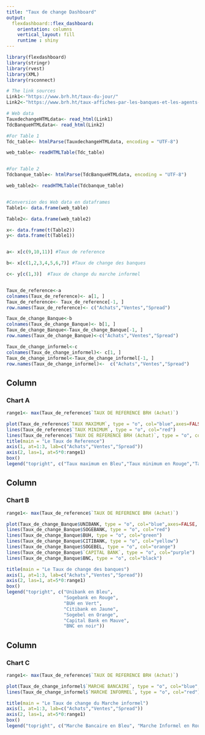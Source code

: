 ---
title: "Taux de change Dashboard"
output: 
  flexdashboard::flex_dashboard:
    orientation: columns
    vertical_layout: fill
    runtime : shiny
---

```{r setup, include=FALSE}
library(flexdashboard)
library(stringr)
library(rvest)
library(XML)
library(rsconnect)

# The link sources 
Link1<-"https://www.brh.ht/taux-du-jour/"
Link2<-"https://www.brh.ht/taux-affiches-par-les-banques-et-les-agents-de-change-2/"

# Web data
TauxdechangeHTMLdata<- read_html(Link1)
TdcBanqueHTMLdata<- read_html(Link2)

#For Table 1
Tdc_table<- htmlParse(TauxdechangeHTMLdata, encoding = "UTF-8")

web_table<- readHTMLTable(Tdc_table)


#For Table 2 
Tdcbanque_table<- htmlParse(TdcBanqueHTMLdata, encoding = "UTF-8")

web_table2<- readHTMLTable(Tdcbanque_table)


#Conversion des Web data en dataframes  
Table1<- data.frame(web_table)

Table2<- data.frame(web_table2)

x<- data.frame(t(Table2)) 
y<- data.frame(t(Table1)) 


a<- x[c(9,10,11)] #Taux de reference

b<- x[c(1,2,3,4,5,6,7)] #Taux de change des banques

c<- y[c(1,3)]  #Taux de change du marche informel


Taux_de_reference<-a
colnames(Taux_de_reference)<- a[1, ]
Taux_de_reference<- Taux_de_reference[-1, ]
row.names(Taux_de_reference)<- c("Achats","Ventes","Spread")

Taux_de_change_Banque<-b
colnames(Taux_de_change_Banque)<- b[1, ]
Taux_de_change_Banque<-Taux_de_change_Banque[-1, ]
row.names(Taux_de_change_Banque)<-c("Achats","Ventes","Spread")

Taux_de_change_informel<-c
colnames(Taux_de_change_informel)<- c[1, ]
Taux_de_change_informel<-Taux_de_change_informel[-1, ]
row.names(Taux_de_change_informel)<-  c("Achats","Ventes","Spread")

```

Column {data-width=400}
-----------------------------------------------------------------------

### Chart A

```{r}
range1<- max(Taux_de_reference$`TAUX DE REFERENCE BRH (Achat)`)

plot(Taux_de_reference$`TAUX MAXIMUM`, type = "o", col="blue",axes=FALSE, ann=FALSE)
lines(Taux_de_reference$`TAUX MINIMUM`, type = "o", col="red")    
lines(Taux_de_reference$`TAUX DE REFERENCE BRH (Achat)`, type = "o", col="green")
title(main = "Le Taux de Reference")
axis(1, at=1:3, lab=c("Achats","Ventes","Spread"))
axis(2, las=1, at=5*0:range1)
box()
legend("topright", c("Taux maximum en Bleu","Taux minimum en Rouge","Taux de reference en Vert"))

```

Column {data-width=300}
-----------------------------------------------------------------------

### Chart B

```{r}
range1<- max(Taux_de_reference$`TAUX DE REFERENCE BRH (Achat)`)

plot(Taux_de_change_Banque$UNIBANK, type = "o", col="blue",axes=FALSE, ann=FALSE)
lines(Taux_de_change_Banque$SOGEBANK, type = "o", col="red")    
lines(Taux_de_change_Banque$BUH, type = "o", col="green")
lines(Taux_de_change_Banque$CITIBANK, type = "o", col="yellow")
lines(Taux_de_change_Banque$SOGEBEL, type = "o", col="orange")
lines(Taux_de_change_Banque$`CAPITAL BANK`, type = "o", col="purple")
lines(Taux_de_change_Banque$BNC, type = "o", col="black")

title(main = "Le Taux de change des banques")
axis(1, at=1:3, lab=c("Achats","Ventes","Spread"))
axis(2, las=1, at=5*0:range1)
box()
legend("topright", c("Unibank en Bleu",
                     "Sogebank en Rouge",
                     "BUH en Vert",
                     "Citibank en Jaune",
                     "Sogebel en Orange",
                     "Capital Bank en Mauve",
                     "BNC en noir"))

```
Column {data-width=300}
-----------------------------------------------------------------------

### Chart C

```{r}
range1<- max(Taux_de_reference$`TAUX DE REFERENCE BRH (Achat)`)

plot(Taux_de_change_informel$`MARCHE BANCAIRE`, type = "o", col="blue",axes=FALSE, ann=FALSE)
lines(Taux_de_change_informel$`MARCHE INFORMEL`, type = "o", col="red")   

title(main = "Le Taux de change du Marche informel")
axis(1, at=1:3, lab=c("Achats","Ventes","Spread"))
axis(2, las=1, at=5*0:range1)
box()
legend("topright", c("Marche Bancaire en Bleu", "Marche Informel en Rouge"))

```

